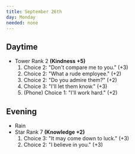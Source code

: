 ```yaml
---
title: September 26th
day: Monday
needed: none
---
```


## Daytime
- Tower Rank 2 **(Kindness +5)**
    1. Choice 2: "Don't compare me to you." (+3)
    1. Choice 2: "What a rude employee." (+2)
    1. Choice 2: "Do you admire them?" (+2)
    1. Choice 3: "I'll let them know." (+3)
    1. (Phone) Choice 1: "I'll work hard." (+2)

## Evening
- Rain
- Star Rank 7 **(Knowledge +2)**
    1. Choice 3: "It may come down to luck." (+3)
    1. Choice 2: "I believe in you." (+3)